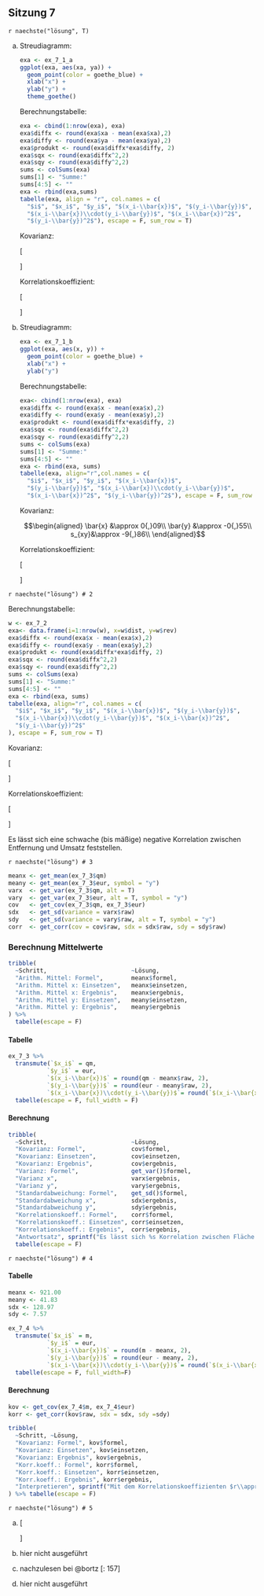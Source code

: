 ## Sitzung 7 {-}

`r naechste("lösung", T)`

a) Streudiagramm:

    ```r
    exa <- ex_7_1_a
    ggplot(exa, aes(xa, ya)) +
      geom_point(color = goethe_blue) +
      xlab("x") +
      ylab("y") +
      theme_goethe()
    ```

    Berechnungstabelle:

    ```r
    exa <- cbind(1:nrow(exa), exa)
    exa$diffx <- round(exa$xa - mean(exa$xa),2)
    exa$diffy <- round(exa$ya - mean(exa$ya),2)
    exa$produkt <- round(exa$diffx*exa$diffy, 2)
    exa$sqx <- round(exa$diffx^2,2)
    exa$sqy <- round(exa$diffy^2,2)
    sums <- colSums(exa)
    sums[1] <- "Summe:"
    sums[4:5] <- ""
    exa <- rbind(exa,sums)
    tabelle(exa, align = "r", col.names = c(
      "$i$", "$x_i$", "$y_i$", "$(x_i-\\bar{x})$", "$(y_i-\\bar{y})$", 
      "$(x_i-\\bar{x})\\cdot(y_i-\\bar{y})$", "$(x_i-\\bar{x})^2$",
      "$(y_i-\\bar{y})^2$"), escape = F, sum_row = T)
    ```

    Kovarianz:

    \[\begin{aligned}
    \bar{x} &\approx 14{,}48\\
    \bar{y} &=134{,}5\\
    s_{xy}&\approx 3{,}32\\
    \end{aligned}\]

    Korrelationskoeffizient:

    \[\begin{aligned}
    s_x &\approx 1{,}98\\
    s_y &\approx 1{,}77\\
    r &\approx 0{,}95
    \end{aligned}\]

b) Streudiagramm:

    ```r
    exa <- ex_7_1_b
    ggplot(exa, aes(x, y)) +
      geom_point(color = goethe_blue) +
      xlab("x") +
      ylab("y")
    ```

    Berechnungstabelle:

    ```r
    exa<- cbind(1:nrow(exa), exa)
    exa$diffx <- round(exa$x - mean(exa$x),2)
    exa$diffy <- round(exa$y - mean(exa$y),2)
    exa$produkt <- round(exa$diffx*exa$diffy, 2)
    exa$sqx <- round(exa$diffx^2,2)
    exa$sqy <- round(exa$diffy^2,2)
    sums <- colSums(exa)
    sums[1] <- "Summe:"
    sums[4:5] <- ""
    exa <- rbind(exa, sums)
    tabelle(exa, align="r",col.names = c(
      "$i$", "$x_i$", "$y_i$", "$(x_i-\\bar{x})$",
      "$(y_i-\\bar{y})$", "$(x_i-\\bar{x})\\cdot(y_i-\\bar{y})$",
      "$(x_i-\\bar{x})^2$", "$(y_i-\\bar{y})^2$"), escape = F, sum_row = T)
    ```

    Kovarianz:

    $$\begin{aligned}
    \bar{x} &\approx 0{,}09\\
    \bar{y} &\approx -0{,}55\\
    s_{xy}&\approx -9{,}86\\
    \end{aligned}$$

    Korrelationskoeffizient:

    \[\begin{aligned}
    s_x &\approx 1{,}00\\
    s_y &\approx 10{,}11\\
    r &\approx -0{,}98
    \end{aligned}\]

`r naechste("lösung") # 2`

Berechnungstabelle:

```r
w <- ex_7_2
exa<- data.frame(i=1:nrow(w), x=w$dist, y=w$rev)
exa$diffx <- round(exa$x - mean(exa$x),2)
exa$diffy <- round(exa$y - mean(exa$y),2)
exa$produkt <- round(exa$diffx*exa$diffy, 2)
exa$sqx <- round(exa$diffx^2,2)
exa$sqy <- round(exa$diffy^2,2)
sums <- colSums(exa)
sums[1] <- "Summe:"
sums[4:5] <- ""
exa <- rbind(exa, sums)
tabelle(exa, align="r", col.names = c(
  "$i$", "$x_i$", "$y_i$", "$(x_i-\\bar{x})$", "$(y_i-\\bar{y})$",
  "$(x_i-\\bar{x})\\cdot(y_i-\\bar{y})$", "$(x_i-\\bar{x})^2$",
  "$(y_i-\\bar{y})^2$"
), escape = F, sum_row = T)
```

Kovarianz:

\[\begin{aligned}
\bar{x} &\approx 133{,}67\\
\bar{y} &\approx 375{,}25\\
s_{xy}&\approx -3925{,}18\\
\end{aligned}\]

Korrelationskoeffizient:

\[\begin{aligned}
s_x &\approx 116{,}73\\
s_y &\approx 61{,}28\\
r &\approx -0{,}55
\end{aligned}\]

Es lässt sich eine schwache (bis mäßige) negative Korrelation zwischen Entfernung und Umsatz feststellen.

`r naechste("lösung") # 3`

```r
meanx <- get_mean(ex_7_3$qm)
meany <- get_mean(ex_7_3$eur, symbol = "y")
varx  <- get_var(ex_7_3$qm, alt = T)
vary  <- get_var(ex_7_3$eur, alt = T, symbol = "y")
cov   <- get_cov(ex_7_3$qm, ex_7_3$eur)
sdx   <- get_sd(variance = varx$raw)
sdy   <- get_sd(variance = vary$raw, alt = T, symbol = "y")
corr  <- get_corr(cov = cov$raw, sdx = sdx$raw, sdy = sdy$raw)
````

### Berechnung Mittelwerte

```r
tribble(
  ~Schritt,                        ~Lösung,
  "Arithm. Mittel: Formel",        meanx$formel,
  "Arithm. Mittel x: Einsetzen",   meanx$einsetzen,
  "Arithm. Mittel x: Ergebnis",    meanx$ergebnis,
  "Arithm. Mittel y: Einsetzen",   meany$einsetzen,
  "Arithm. Mittel y: Ergebnis",    meany$ergebnis
) %>%
  tabelle(escape = F)
````

#### Tabelle

```r
ex_7_3 %>%
  transmute(`$x_i$` = qm,
           `$y_i$` = eur,
           `$(x_i-\\bar{x})$` = round(qm - meanx$raw, 2),
           `$(y_i-\\bar{y})$` = round(eur - meany$raw, 2),
           `$(x_i-\\bar{x})\\cdot(y_i-\\bar{y})$`= round(`$(x_i-\\bar{x})$`*`$(y_i-\\bar{y})$`,2)) %>%
  tabelle(escape = F, full_width = F)
```

#### Berechnung

```r
tribble(
  ~Schritt,                        ~Lösung,
  "Kovarianz: Formel",             cov$formel,
  "Kovarianz: Einsetzen",          cov$einsetzen,
  "Kovarianz: Ergebnis",           cov$ergebnis,
  "Varianz: Formel",               get_var()$formel,
  "Varianz x",                     varx$ergebnis,
  "Varianz y",                     vary$ergebnis,
  "Standardabweichung: Formel",    get_sd()$formel,
  "Standardabweichung x",          sdx$ergebnis,
  "Standardabweichung y",          sdy$ergebnis,
  "Korrelationskoeff.: Formel",    corr$formel,
  "Korrelationskoeff.: Einsetzen", corr$einsetzen,
  "Korrelationskoeff.: Ergebnis",  corr$ergebnis,
  "Antwortsatz", sprintf("Es lässt sich %s Korrelation zwischen Fläche und Kosten feststellen.", corr$interpretieren)) %>%
  tabelle(escape = F)
```

`r naechste("lösung") # 4`

#### Tabelle

```r
meanx <- 921.00
meany <- 41.83
sdx <- 128.97
sdy <- 7.57

ex_7_4 %>%
  transmute(`$x_i$` = m,
           `$y_i$` = eur,
           `$(x_i-\\bar{x})$` = round(m - meanx, 2),
           `$(y_i-\\bar{y})$` = round(eur - meany, 2),
           `$(x_i-\\bar{x})\\cdot(y_i-\\bar{y})$`= round(`$(x_i-\\bar{x})$`*`$(y_i-\\bar{y})$`,2)) %>%
  tabelle(escape = F, full_width=F)
```

#### Berechnung

```r
kov <- get_cov(ex_7_4$m, ex_7_4$eur)
korr <- get_corr(kov$raw, sdx = sdx, sdy =sdy) 

tribble(
  ~Schritt, ~Lösung,
  "Kovarianz: Formel", kov$formel,
  "Kovarianz: Einsetzen", kov$einsetzen,
  "Kovarianz: Ergebnis", kov$ergebnis,
  "Korr.koeff.: Formel", korr$formel,
  "Korr.koeff.: Einsetzen", korr$einsetzen,
  "Korr.koeff.: Ergebnis", korr$ergebnis,
  "Interpretieren", sprintf("Mit dem Korrelationskoeffizienten $r\\approx%s$ konnte %s Korrelation festgestellt werden. Je kleiner die Entfernung zum ÖPNV, desto höher der Mietpreis.", korr$fmt, korr$interpretieren),
) %>% tabelle(escape = F)
```

`r naechste("lösung") # 5`

a)

    \[\begin{aligned}
    r&=\frac{s_{xy}}{s_x\cdot s_y}\\[6pt]
    &=\frac{\sum\limits^n_{i=1}(x_i-\bar{x})\cdot(y_i-\bar{y})}{(n-1)\cdot s_x \cdot s_y}\\[6pt]
    &=\frac{\sum\limits^n_{i=1}\frac{(x_i-\bar{x})\cdot(y_i-\bar{y})}{s_x\cdot s_y}}{n-1}\\[6pt]
    &=\frac{\sum\limits^n_{i=1}z_{xi}\cdot z_{yi}}{n-1}\\[6pt]
    \end{aligned}\]

b) hier nicht ausgeführt

c) nachzulesen bei @bortz[: 157]

b) hier nicht ausgeführt
